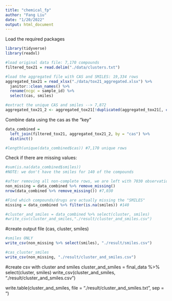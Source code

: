 ```yaml
---
title: "chemical_fp"
author: "Fang Liu"
date: "1/20/2022"
output: html_document
---
```


Load the required packages
```r
library(tidyverse)
library(readxl)
```


```r
#load original data file: 7,170 compounds
filtered_tox21 = read.delim("./data/clusters.txt") 

#load the aggregated file with CAS and SMILES: 19,334 rows
aggregated_tox21 = read_xlsx("./data/tox21_aggregated.xlsx") %>% 
  janitor::clean_names() %>% 
  rename(ncgc = sample_id) %>% 
  select(cas, smiles)

#extract the unique CAS and smiles --> 7,872
aggregated_tox21_2 <- aggregated_tox21[!duplicated(aggregated_tox21[, c("cas", "smiles")]), ]
```

Combine data using the cas as the "key"
```r
data_combined = 
  left_join(filtered_tox21, aggregated_tox21_2, by = "cas") %>% 
  distinct()

#length(unique(data_combined$cas)) #7,170 unique rows
```


Check if there are missing values:
```r
#sum(is.na(data_combined$smiles))
#NOTE: we don't have the smiles for 140 of the compounds

#after removing all non-complete rows, we are left with 7030 observations...
non_missing = data_combined %>% remove_missing()
nrow(data_combined %>% remove_missing()) #7,030

#Find which compounds/drugs are actually missing the "SMILES" 
missing = data_combined %>% filter(is.na(smiles)) #140

#cluster_and_smiles = data_combined %>% select(cluster, smiles)
#write_csv(cluster_and_smiles,"./result/cluster_and_smiles.csv")
```


#create output file (cas, cluster, smiles)
```r
#smiles ONLY
write_csv(non_missing %>% select(smiles), "./result/smiles.csv")

#cas_cluster_smiles
write_csv(non_missing, "./result/cluster_and_smiles.csv")
```


#create csv with cluster and smiles
cluster_and_smiles = final_data %>% select(cluster, smiles)
write_csv(cluster_and_smiles, "./result/cluster_and_smiles.csv")


write.table(cluster_and_smiles, file = "./result/cluster_and_smiles.txt", sep = "\t") 

